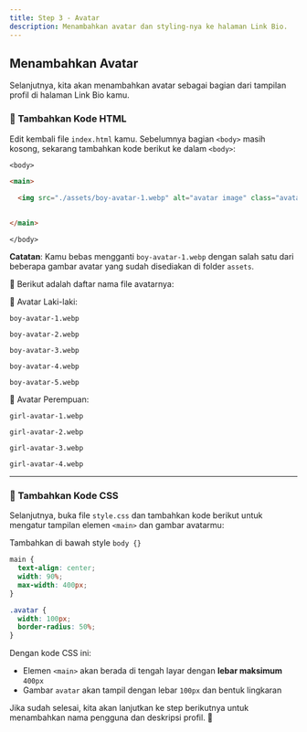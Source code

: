 ```yaml
---
title: Step 3 - Avatar
description: Menambahkan avatar dan styling-nya ke halaman Link Bio.
---
```


## Menambahkan Avatar

Selanjutnya, kita akan menambahkan avatar sebagai bagian dari tampilan profil di halaman Link Bio kamu.

### 🔧 Tambahkan Kode HTML

Edit kembali file `index.html` kamu. Sebelumnya bagian `<body>` masih kosong, sekarang tambahkan kode berikut ke dalam `<body>`:

`<body>`

```html
<main>
  
  <img src="./assets/boy-avatar-1.webp" alt="avatar image" class="avatar" />

  
</main>
```

`</body>`

**Catatan**: Kamu bebas mengganti `boy-avatar-1.webp` dengan salah satu dari beberapa gambar avatar yang sudah disediakan di folder `assets`.

📁 Berikut adalah daftar nama file avatarnya:

👦 Avatar Laki-laki:
```
boy-avatar-1.webp
```
```
boy-avatar-2.webp
```
```
boy-avatar-3.webp
```
```
boy-avatar-4.webp
```
```
boy-avatar-5.webp
```

👧 Avatar Perempuan:
```
girl-avatar-1.webp
```
```
girl-avatar-2.webp
```
```
girl-avatar-3.webp
```
```
girl-avatar-4.webp
```
---

### 🎨 Tambahkan Kode CSS

Selanjutnya, buka file `style.css` dan tambahkan kode berikut untuk mengatur tampilan elemen `<main>` dan gambar avatarmu:

Tambahkan di bawah style `body {}`

```css
main {
  text-align: center;
  width: 90%;
  max-width: 400px;
}

.avatar {
  width: 100px;
  border-radius: 50%;
}
```

Dengan kode CSS ini:

- Elemen `<main>` akan berada di tengah layar dengan **lebar maksimum** `400px`
- Gambar `avatar` akan tampil dengan lebar `100px` dan bentuk lingkaran

Jika sudah selesai, kita akan lanjutkan ke step berikutnya untuk menambahkan nama pengguna dan deskripsi profil. 🚀
